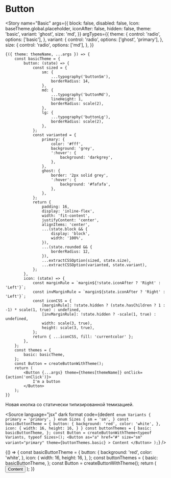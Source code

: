 

<Meta title="Components / Future / Button" component={BaseButton} />

# Button

<Story
    name="Basic"
    args={{
        block: false,
        disabled: false,
        Icon: baseTheme.global.placeholder,
        iconAfter: false,
        hidden: false,
        theme: 'basic',
        variant: 'ghost',
        size: 'md',
    }}
    argTypes={{
        theme: {
            control: 'radio',
            options: ['basic'],
        },
        variant: {
            control: 'radio',
            options: ['ghost', 'primary'],
        },
        size: {
            control: 'radio',
            options: ['md'],
        },
    }}
>
    {({ theme: themeName, ...args }) => {
        const basicTheme = {
            button: (state) => {
                const sized = {
                    sm: {
                        ...typography('buttonSm'),
                        borderRadius: 14,
                    },
                    md: {
                        ...typography('buttonMd'),
                        lineHeight: 1,
                        borderRadius: scale(2),
                    },
                    lg: {
                        ...typography('buttonLg'),
                        borderRadius: scale(2),
                    },
                };
                const varianted = {
                    primary: {
                        color: '#fff',
                        background: 'grey',
                        ':hover': {
                            background: 'darkgrey',
                        },
                    },
                    ghost: {
                        border: '2px solid grey',
                        ':hover': {
                            background: '#fafafa',
                        },
                    },
                };
                return {
                    padding: 16,
                    display: 'inline-flex',
                    width: 'fit-content',
                    justifyContent: 'center',
                    alignItems: 'center',
                    ...(state.block && {
                        display: 'block',
                        width: '100%',
                    }),
                    ...(state.rounded && {
                        borderRadius: 12,
                    }),
                    ...extractCSSOption(sized, state.size),
                    ...extractCSSOption(varianted, state.variant),
                };
            },
            icon: (state) => {
                const marginRule = `margin${!state.iconAfter ? 'Right' : 'Left'}`;
                const invMarginRule = `margin${state.iconAfter ? 'Right' : 'Left'}`;
                const iconCSS = {
                    [marginRule]: !state.hidden ? (state.hasChildren ? 1 : -1) * scale(1, true) : undefined,
                    [invMarginRule]: !state.hidden ? -scale(1, true) : undefined,
                    width: scale(3, true),
                    height: scale(3, true),
                };
                return { ...iconCSS, fill: 'currentcolor' };
            },
        };
        const themes = {
            basic: basicTheme,
        };
        const Button = createButtonWithTheme();
        return (
            <Button {...args} theme={themes[themeName]} onClick={action('onClick')}>
                I'm a button
            </Button>
        );
    }}
</Story>

Новая кнопка со статически типизированной темизацией.

<Source
    language="jsx"
    dark
    format
    code={dedent`
        enum Variants {
            primary = 'primary',
        }
        enum Sizes {
            sm = 'sm',
        }
        const basicButtonTheme = {
            button: {
                background: 'red',
                color: 'white',
            },
            icon: {
                width: 16,
                height: 16,
            }
        }
        const buttonThemes = {
            basic: basicButtonTheme,
        };
        const Button = createButtonWithTheme<typeof Variants, typeof Sizes>();
            <Button
                as="a"
                href="#"
                size="sm"
                variant="primary"
                theme={buttonThemes.basic}
            >
                Content
            </Button>
        );`}
/>

<Story name="Example">
    {() => {
        const basicButtonTheme = {
            button: {
                background: 'red',
                color: 'white',
            },
            icon: {
                width: 16,
                height: 16,
            },
        };
        const buttonThemes = {
            basic: basicButtonTheme,
        };
        const Button = createButtonWithTheme();
        return (
            <Button
                as="a"
                href="#"
                size="sm"
                variant="primary"
                theme={buttonThemes.basic}
                Icon={baseTheme.global.placeholder}
            >
                Content
            </Button>
        );
    }}
</Story>
